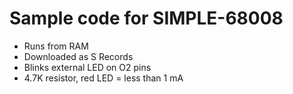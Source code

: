 = Sample code for SIMPLE-68008 =

* Runs from RAM
* Downloaded as S Records
* Blinks external LED on O2 pins
* 4.7K resistor, red LED = less than 1 mA
